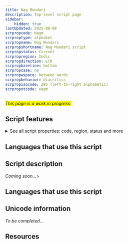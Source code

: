 ```yaml
---
title: Nag Mundari
description: Top-level script page
sidebar:
    hidden: true
lastUpdated: 2025-08-08
scrpropcode: Nagm
scrproptype: alphabet
scrpropname: Nag Mundari
scrpropshortname: Nag Mundari script
scrpropstatus: Current
scrpropregion: Indic
scrpropdirection: LTR
scrpropbaseline: bottom
scrpropcase: no
scrpropwspace: between words
scrpropbehavior: diacritics
scrpropisocode: 295 (left-to-right alphabetic)
scrpropotcode: nagm
---
```


<span style='background-color:yellow'>_This page is a work in progress._</span>


## Script features

<details>
<summary> See all script properties: code, region, status and more</summary>
<ScriptInfo />
</details>

## Languages that use this script

<WsList script='Nagm' wsMax='5' />

## Script description

_Coming soon..._>

## Languages that use this script

<WsList script='Nagm' wsMax='5' />

## Unicode information

_To be completed..._

## Resources

<ScriptResources detailSummary='seemore' />

